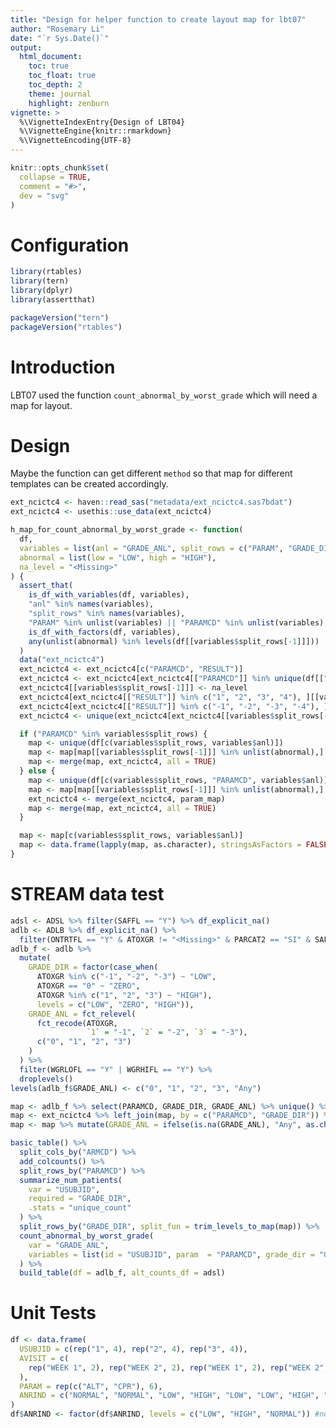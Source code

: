 ```yaml
---
title: "Design for helper function to create layout map for lbt07"
author: "Rosemary Li"
date: "`r Sys.Date()`"
output:
  html_document:
    toc: true
    toc_float: true
    toc_depth: 2
    theme: journal
    highlight: zenburn
vignette: >
  %\VignetteIndexEntry{Design of LBT04}
  %\VignetteEngine{knitr::rmarkdown}
  %\VignetteEncoding{UTF-8}
---
```


```r
knitr::opts_chunk$set(
  collapse = TRUE,
  comment = "#>",
  dev = "svg"
)
```

Configuration
=============

```r
library(rtables)
library(tern)
library(dplyr)
library(assertthat)

packageVersion("tern")
packageVersion("rtables")
```

Introduction
=============

LBT07 used the function `count_abnormal_by_worst_grade` which will need a map for layout.

Design
=============

Maybe the function can get different `method` so that map for different templates can be created accordingly.

```r
ext_ncictc4 <- haven::read_sas("metadata/ext_ncictc4.sas7bdat")
ext_ncictc4 <- usethis::use_data(ext_ncictc4)
```


```r
h_map_for_count_abnormal_by_worst_grade <- function(
  df,
  variables = list(anl = "GRADE_ANL", split_rows = c("PARAM", "GRADE_DIR")),
  abnormal = list(low = "LOW", high = "HIGH"),
  na_level = "<Missing>"
) {
  assert_that(
    is_df_with_variables(df, variables),
    "anl" %in% names(variables),
    "split_rows" %in% names(variables),
    "PARAM" %in% unlist(variables) || "PARAMCD" %in% unlist(variables),
    is_df_with_factors(df, variables),
    any(unlist(abnormal) %in% levels(df[[variables$split_rows[-1]]]))
  )
  data("ext_ncictc4")
  ext_ncictc4 <- ext_ncictc4[c("PARAMCD", "RESULT")]
  ext_ncictc4 <- ext_ncictc4[ext_ncictc4[["PARAMCD"]] %in% unique(df[["PARAMCD"]]), ]
  ext_ncictc4[[variables$split_rows[-1]]] <- na_level
  ext_ncictc4[ext_ncictc4[["RESULT"]] %in% c("1", "2", "3", "4"), ][[variables$split_rows[-1]]] <- abnormal$high
  ext_ncictc4[ext_ncictc4[["RESULT"]] %in% c("-1", "-2", "-3", "-4"), ][[variables$split_rows[-1]]] <- abnormal$low
  ext_ncictc4 <- unique(ext_ncictc4[ext_ncictc4[[variables$split_rows[-1]]] != na_level, ][c("PARAMCD", variables$split_rows[-1])]) #nolint

  if ("PARAMCD" %in% variables$split_rows) {
    map <- unique(df[c(variables$split_rows, variables$anl)])
    map <- map[map[[variables$split_rows[-1]]] %in% unlist(abnormal),]
    map <- merge(map, ext_ncictc4, all = TRUE)
  } else {
    map <- unique(df[c(variables$split_rows, "PARAMCD", variables$anl)])
    map <- map[map[[variables$split_rows[-1]]] %in% unlist(abnormal),]
    ext_ncictc4 <- merge(ext_ncictc4, param_map)
    map <- merge(map, ext_ncictc4, all = TRUE)
  }

  map <- map[c(variables$split_rows, variables$anl)]
  map <- data.frame(lapply(map, as.character), stringsAsFactors = FALSE)
}
```

STREAM data test
=============

```r
adsl <- ADSL %>% filter(SAFFL == "Y") %>% df_explicit_na()
adlb <- ADLB %>% df_explicit_na() %>%
  filter(ONTRTFL == "Y" & ATOXGR != "<Missing>" & PARCAT2 == "SI" & SAFFL == "Y")
adlb_f <- adlb %>%
  mutate(
    GRADE_DIR = factor(case_when(
      ATOXGR %in% c("-1", "-2", "-3") ~ "LOW",
      ATOXGR == "0" ~ "ZERO",
      ATOXGR %in% c("1", "2", "3") ~ "HIGH"),
      levels = c("LOW", "ZERO", "HIGH")),
    GRADE_ANL = fct_relevel(
      fct_recode(ATOXGR,
                 `1` = "-1", `2` = "-2", `3` = "-3"),
      c("0", "1", "2", "3")
    )
  ) %>%
  filter(WGRLOFL == "Y" | WGRHIFL == "Y") %>%
  droplevels()
levels(adlb_f$GRADE_ANL) <- c("0", "1", "2", "3", "Any")

map <- adlb_f %>% select(PARAMCD, GRADE_DIR, GRADE_ANL) %>% unique() %>% filter(GRADE_DIR != "ZERO")
map <- ext_ncictc4 %>% left_join(map, by = c("PARAMCD", "GRADE_DIR")) %>% unique() %>% arrange(PARAMCD)
map <- map %>% mutate(GRADE_ANL = ifelse(is.na(GRADE_ANL), "Any", as.character(GRADE_ANL)))

basic_table() %>%
  split_cols_by("ARMCD") %>%
  add_colcounts() %>%
  split_rows_by("PARAMCD") %>%
  summarize_num_patients(
    var = "USUBJID",
    required = "GRADE_DIR",
    .stats = "unique_count"
  ) %>% 
  split_rows_by("GRADE_DIR", split_fun = trim_levels_to_map(map)) %>%
  count_abnormal_by_worst_grade(
    var = "GRADE_ANL",
    variables = list(id = "USUBJID", param  = "PARAMCD", grade_dir = "GRADE_DIR")
  ) %>%
  build_table(df = adlb_f, alt_counts_df = adsl)

```



Unit Tests
=============
```r
df <- data.frame(
  USUBJID = c(rep("1", 4), rep("2", 4), rep("3", 4)),
  AVISIT = c(
    rep("WEEK 1", 2), rep("WEEK 2", 2), rep("WEEK 1", 2), rep("WEEK 2", 2), rep("WEEK 1", 2), rep("WEEK 2", 2)
  ),
  PARAM = rep(c("ALT", "CPR"), 6),
  ANRIND = c("NORMAL", "NORMAL", "LOW", "HIGH", "LOW", "LOW", "HIGH", "HIGH", rep("NORMAL", 4))
)
df$ANRIND <- factor(df$ANRIND, levels = c("LOW", "HIGH", "NORMAL")) #nolint
```
